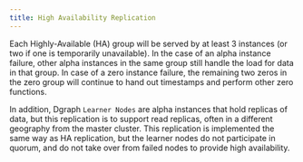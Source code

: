 ```yaml
---
title: High Availability Replication
---
```


Each Highly-Available (HA) group will be served by at least 3 instances (or two
if one is temporarily unavailable). In the case of an alpha instance failure,
other alpha instances in the same group still handle the load for data in that
group. In case of a zero instance failure, the remaining two zeros in the zero
group will continue to hand out timestamps and perform other zero functions.

In addition, Dgraph `Learner Nodes` are alpha instances that hold replicas of
data, but this replication is to support read replicas, often in a different
geography from the master cluster. This replication is implemented the same way
as HA replication, but the learner nodes do not participate in quorum, and do
not take over from failed nodes to provide high availability.
